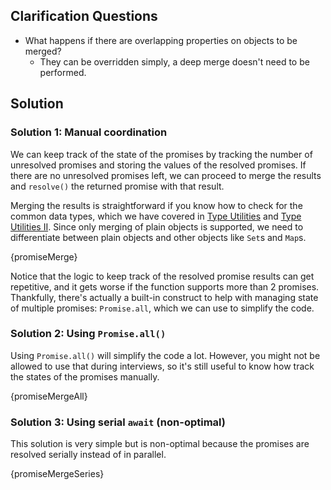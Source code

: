 

## Clarification Questions

- What happens if there are overlapping properties on objects to be merged?
  - They can be overridden simply, a deep merge doesn't need to be performed.

## Solution

### Solution 1: Manual coordination

We can keep track of the state of the promises by tracking the number of unresolved promises and storing the values of the resolved promises. If there are no unresolved promises left, we can proceed to merge the results and `resolve()` the returned promise with that result.

Merging the results is straightforward if you know how to check for the common data types, which we have covered in [Type Utilities](/questions/javascript/type-utilities) and [Type Utilities II](/questions/javascript/type-utilities-ii). Since only merging of plain objects is supported, we need to differentiate between plain objects and other objects like `Set`s and `Map`s.

<MDXCodeBlock>{promiseMerge}</MDXCodeBlock>

Notice that the logic to keep track of the resolved promise results can get repetitive, and it gets worse if the function supports more than 2 promises. Thankfully, there's actually a built-in construct to help with managing state of multiple promises: `Promise.all`, which we can use to simplify the code.

### Solution 2: Using `Promise.all()`

Using `Promise.all()` will simplify the code a lot. However, you might not be allowed to use that during interviews, so it's still useful to know how track the states of the promises manually.

<MDXCodeBlock>{promiseMergeAll}</MDXCodeBlock>

### Solution 3: Using serial `await` (non-optimal)

This solution is very simple but is non-optimal because the promises are resolved serially instead of in parallel.

<MDXCodeBlock>{promiseMergeSeries}</MDXCodeBlock>
